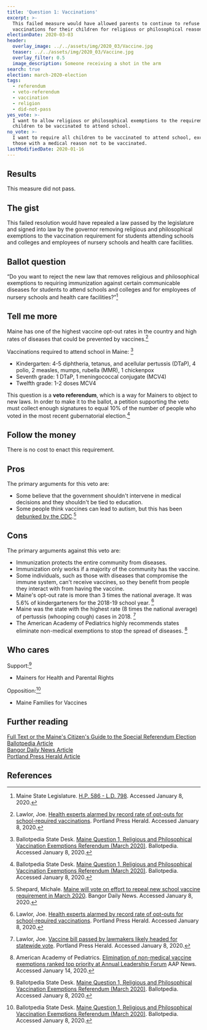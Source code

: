 ```yaml
---
title: 'Question 1: Vaccinations'
excerpt: >-
  This failed measure would have allowed parents to continue to refuse
  vaccinations for their children for religious or philosophical reasons.
electionDate: 2020-03-03
header:
  overlay_image: ../../assets/img/2020_03/Vaccine.jpg
  teaser: ../../assets/img/2020_03/Vaccine.jpg
  overlay_filter: 0.5
  image_description: Someone receiving a shot in the arm
search: true
election: march-2020-election
tags:
  - referendum
  - veto-referendum
  - vaccination
  - religion
  - did-not-pass
yes_vote: >-
  I want to allow religious or philosophical exemptions to the requirement for
  children to be vaccinated to attend school.
no_vote: >-
  I want to require all children to be vaccinated to attend school, except for
  those with a medical reason not to be vaccinated.
lastModifiedDate: 2020-01-16
---
```


## Results

This measure did not pass.

## The gist

This failed resolution would have repealed a law passed by the legislature and signed into law by the governor removing religious and philosophical exemptions to the vaccination requirement for students attending schools and colleges and employees of nursery schools and health care facilities.

## Ballot question

“Do you want to reject the new law that removes religious and philosophical exemptions to requiring immunization against certain communicable diseases for students to attend schools and colleges and for employees of nursery schools and health care facilities?”[^1]

<YesNoTable yesContent={frontmatter.yes_vote} noContent={frontmatter.no_vote} />

## Tell me more

Maine has one of the highest vaccine opt-out rates in the country and high rates of diseases that could be prevented by vaccines.[^5]

Vaccinations required to attend school in Maine: [^2]

- Kindergarten: 4-5 diphtheria, tetanus, and acellular pertussis (DTaP), 4 polio, 2 measles, mumps, rubella (MMR), 1 chickenpox
- Seventh grade: 1 DTaP, 1 meningococcal conjugate (MCV4)
- Twelfth grade: 1-2 doses MCV4

This question is a **veto referendum**, which is a way for Mainers to object to new laws. In order to make it to the ballot, a petition supporting the veto must collect enough signatures to equal 10% of the number of people who voted in the most recent gubernatorial election.[^2]

## Follow the money

There is no cost to enact this requirement.

## Pros

The primary arguments for this veto are:

- Some believe that the government shouldn't intervene in medical decisions and they shouldn't be tied to education.
- Some people think vaccines can lead to autism, but this has been [debunked by the CDC](https://www.cdc.gov/vaccinesafety/concerns/autism.html).[^3]

## Cons

The primary arguments against this veto are:

- Immunization protects the entire community from diseases.
- Immunization only works if a majority of the community has the vaccine.
- Some individuals, such as those with diseases that compromise the immune system, can't receive vaccines, so they benefit from people they interact with from having the vaccine.
- Maine's opt-out rate is more than 3 times the national average. It was 5.6% of kindergarteners for the 2018-19 school year. [^5]
- Maine was the state with the highest rate (8 times the national average) of pertussis (whooping cough) cases in 2018. [^4]
- The American Academy of Pediatrics highly recommends states eliminate non-medical exemptions to stop the spread of diseases. [^6]

## Who cares

Support:[^2]

- Mainers for Health and Parental Rights

Opposition:[^2]

- Maine Families for Vaccines

## Further reading

[Full Text or the Maine's Citizen's Guide to the Special Referendum Election](https://www.maine.gov/sos/cec/elec/upcoming/pdf/pl2019c154.pdf)
<br />[Ballotpedia Article](<https://ballotpedia.org/Maine_Question_1,_Religious_and_Philosophical_Vaccination_Exemptions_Referendum_(March_2020)>)
<br />[Bangor Daily News Article](https://bangordailynews.com/2019/10/17/politics/maine-will-vote-on-effort-to-repeal-new-school-vaccine-requirement-in-march-2020/)
<br />[Portland Press Herald Article](https://www.pressherald.com/2019/09/18/vaccine-opponents-submit-peoples-veto-petitions/)
<br />

## References

[^1]: Maine State Legislature. [H.P. 586 - L.D. 798](https://www.maine.gov/sos/cec/elec/upcoming/pdf/pl2019c154.pdf). Accessed January 8, 2020.

[^2]: Ballotpedia State Desk. [Maine Question 1, Religious and Philosophical Vaccination Exemptions Referendum (March 2020)](<https://ballotpedia.org/Maine_Question_1,_Religious_and_Philosophical_Vaccination_Exemptions_Referendum_(March_2020)>). Ballotpedia. Accessed January 8, 2020.

[^3]: Shepard, Michale. [Maine will vote on effort to repeal new school vaccine requirement in March 2020](https://bangordailynews.com/2019/10/17/politics/maine-will-vote-on-effort-to-repeal-new-school-vaccine-requirement-in-march-2020/). Bangor Daily News. Accessed January 8, 2020.

[^4]: Lawlor, Joe. [Vaccine bill passed by lawmakers likely headed for statewide vote](https://www.pressherald.com/2019/09/18/vaccine-opponents-submit-peoples-veto-petitions/). Portland Press Herald. Accessed January 8, 2020.

[^5]: Lawlor, Joe. [Health experts alarmed by record rate of opt-outs for school-required vaccinations](https://www.pressherald.com/2019/04/05/vaccine-coverage-worsens-among-maine-schoolchildren-making-state-vulnerable-to-measles-pertussis-and-other-infectious-diseases/?rel=related). Portland Press Herald. Accessed January 8, 2020.

[^6]: American Academy of Pediatrics. [Elimination of non-medical vaccine exemptions ranked top priority at Annual Leadership Forum](https://www.aappublications.org/news/2019/03/16/alfresolutions031619) AAP News. Accessed January 14, 2020.
